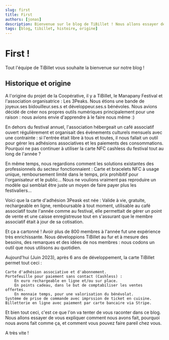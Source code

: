 ```yaml
---
slug: first
title: First
authors: [jonas]
description: Bienvenue sur le blog de TiBillet ! Nous allons essayer de vous expliquer comment nous avons fait, pourquoi nous avons fait comme ça, et comment vous pouvez faire pareil chez vous.
tags: [blog, tibillet, histoire, origine]
---
```


# First !

Tout l'équipe de TiBillet vous souhaite la bienvenue sur notre blog !

## Historique et origine

A l'origine du projet de la Coopérative, il y a TiBillet, le Manapany Festival et l'association organisatrice : Les 3Peaks. Nous étions une bande de joyeux.ses bidouilleur.ses.s et développeur.ses.s bénévoles. Nous avions décidé de créer nos propres outils numériques principalement pour une raison : nous avions envie d'apprendre à le faire nous même :)

En dehors du festival annuel, l'association hébergeait un café associatif ouvert régulièrement et organisait des évènements culturels mensuels avec une contrainte : si l'entrée était libre à tous et toutes, il nous fallait un outil pour gérer les adhésions associatives et les paiements des consommations. Pourquoi ne pas continuer à utiliser la carte NFC cashless du festival tout au long de l'année ?

En même temps, nous regardions comment les solutions existantes des professionnels du secteur fonctionnaient : Carte et bracelets NFC à usage unique, remboursement limité dans le temps, prix prohibitif pour l'organisateur et le public... Nous ne voulions vraiment pas reproduire un modèle qui semblait être juste un moyen de faire payer plus les festivaliers...

Voici que la carte d'adhésion 3Peask est née : Valide à vie, gratuite, rechargeable en ligne, remboursable à tout moment, utilisable au café associatif toute l'année comme au festival, elle permettait de gérer un point de vente et une caisse enregistreuse tout en s'assurant que le membre associatif était à jour de sa cotisation.

Et ça a cartonné ! Avoir plus de 800 membres à l'année fut une expérience très enrichissante. Nous développions TiBillet au fur et à mesure des besoins, des remarques et des idées de nos membres : nous codons un outil que nous utilisons au quotidien.

Aujourd'hui (Juin 2023), après 6 ans de développement, la carte TiBillet permet tout ceci :

    Carte d'adhésion associative et d'abonnement.
    Portefeuille pour paiement sans contact (Cashless) :
        En euro rechargeable en ligne et/ou sur place.
        En points cadeau, dans le but de comptabiliser les ventes offertes.
        En monnaie temps, pour une valorisation du bénévolat.
    Système de prise de commande avec imprssion de ticket en cuisine.
    Billetterie en ligne avec paiement par carte bancaire via Stripe.


Et bien tout ceci, c'est ce que l'on va tenter de vous raconter dans ce blog. Nous allons essayer de vous expliquer comment nous avons fait, pourquoi nous avons fait comme ça, et comment vous pouvez faire pareil chez vous.

A très vite !